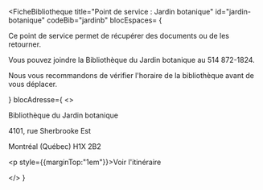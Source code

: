 
<FicheBibliotheque
  title="Point de service : Jardin botanique"
  id="jardin-botanique"
  codeBib="jardinb"
  blocEspaces= {
    <Alert>
      <p>Ce point de service permet de récupérer des documents ou de les retourner.</p>
      <p>Vous pouvez joindre la Bibliothèque du Jardin botanique au 514 872-1824.</p>
      <p>Nous vous recommandons de vérifier <Link to="https://espacepourlavie.ca/bibliotheque-du-jardin-botanique">l'horaire de la bibliothèque</Link> avant de vous déplacer.</p>
    </Alert>
  }
  blocAdresse={
    <>
      <p>Bibliothèque du Jardin botanique</p>
      <p>4101, rue Sherbrooke Est</p>
      <p>Montréal (Québec) H1X 2B2</p>
      <p style={{marginTop:"1em"}}><Link to="https://www.google.com/maps/place/Espace+pour+la+Vie/@45.557078,-73.556274,3044m/data=!3m1!1e3!4m6!3m5!1s0x4cc91c092fa84805:0xe8af01db20d5846a!8m2!3d45.5568981!4d-73.5564454!16s%2Fm%2F0zmx8kx?hl=fr&entry=ttu&g_ep=EgoyMDI1MDQyMC4wIKXMDSoASAFQAw%3D%3D" Icon={ArrowSquareOutIcon}>Voir l'itinéraire</Link></p>
    </>
  }
>
</FicheBibliotheque>